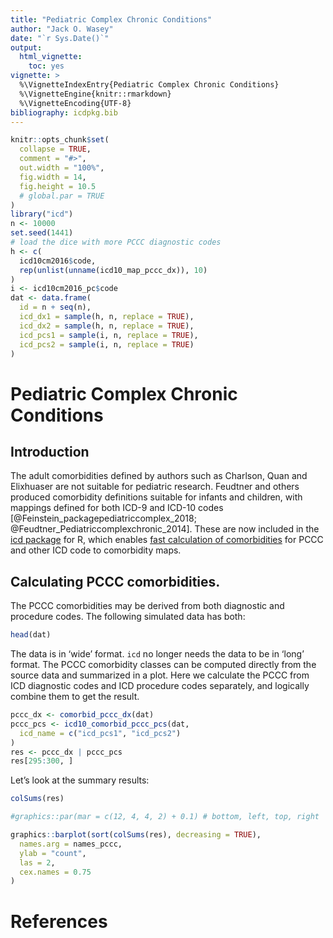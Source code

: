 ```yaml
---
title: "Pediatric Complex Chronic Conditions"
author: "Jack O. Wasey"
date: "`r Sys.Date()`"
output:
  html_vignette:
    toc: yes
vignette: >
  %\VignetteIndexEntry{Pediatric Complex Chronic Conditions}
  %\VignetteEngine{knitr::rmarkdown}
  %\VignetteEncoding{UTF-8}
bibliography: icdpkg.bib
---
```

```r
knitr::opts_chunk$set(
  collapse = TRUE,
  comment = "#>",
  out.width = "100%", 
  fig.width = 14, 
  fig.height = 10.5
  # global.par = TRUE
)
library("icd")
n <- 10000
set.seed(1441)
# load the dice with more PCCC diagnostic codes
h <- c(
  icd10cm2016$code,
  rep(unlist(unname(icd10_map_pccc_dx)), 10)
)
i <- icd10cm2016_pc$code
dat <- data.frame(
  id = n + seq(n),
  icd_dx1 = sample(h, n, replace = TRUE),
  icd_dx2 = sample(h, n, replace = TRUE),
  icd_pcs1 = sample(i, n, replace = TRUE),
  icd_pcs2 = sample(i, n, replace = TRUE)
)
```

# Pediatric Complex Chronic Conditions

## Introduction

The adult comorbidities defined by authors such as Charlson, Quan and Elixhuaser are not suitable for pediatric research. Feudtner and others produced comorbidity definitions suitable for infants and children, with mappings defined for both ICD-9 and ICD-10 codes [@Feinstein_packagepediatriccomplex_2018; @Feudtner_Pediatriccomplexchronic_2014]. These are now included in the [icd package](https://cran.r-project.org/package=icd) for R, which enables [fast calculation of comorbidities](introduction.html) for PCCC and other ICD code to comorbidity maps.

## Calculating PCCC comorbidities.

The PCCC comorbidities may be derived from both diagnostic and procedure codes. The following simulated data has both:

```r
head(dat)
```
The data is in 'wide' format. `icd` no longer needs the data to be in 'long' format. The PCCC comorbidity classes can be computed directly from the source data and summarized in a plot. Here we calculate the PCCC from ICD diagnostic codes and ICD procedure codes separately, and logically combine them to get the result.
```r
pccc_dx <- comorbid_pccc_dx(dat)
pccc_pcs <- icd10_comorbid_pccc_pcs(dat,
  icd_name = c("icd_pcs1", "icd_pcs2")
)
res <- pccc_dx | pccc_pcs
res[295:300, ]
```
Let's look at the summary results:

```r
colSums(res)
```

```r
#graphics::par(mar = c(12, 4, 4, 2) + 0.1) # bottom, left, top, right
```
```r
graphics::barplot(sort(colSums(res), decreasing = TRUE),
  names.arg = names_pccc,
  ylab = "count",
  las = 2,
  cex.names = 0.75
)
```

# References
